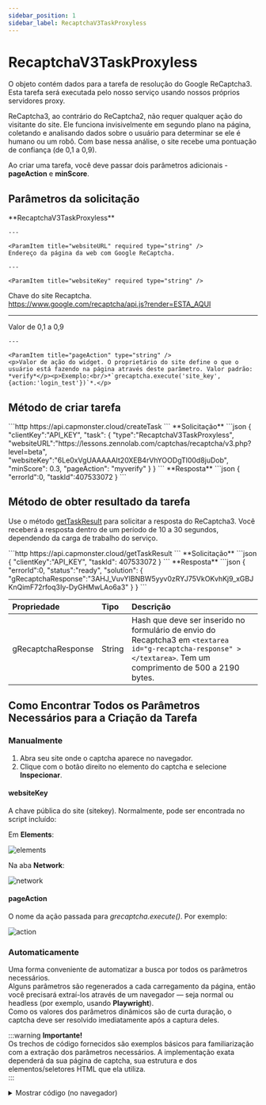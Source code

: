 ```yaml
---
sidebar_position: 1
sidebar_label: RecaptchaV3TaskProxyless
---
```




# RecaptchaV3TaskProxyless

<PriceBlockWrap>
  <PriceBlock title="RecaptchaV3TaskProxyless" name="recaptchaV3Token"/>
</PriceBlockWrap>

O objeto contém dados para a tarefa de resolução do Google ReCaptcha3. Esta tarefa será executada pelo nosso serviço usando nossos próprios servidores proxy.

ReCaptcha3, ao contrário do ReCaptcha2, não requer qualquer ação do visitante do site. Ele funciona invisivelmente em segundo plano na página, coletando e analisando dados sobre o usuário para determinar se ele é humano ou um robô. Com base nessa análise, o site recebe uma pontuação de confiança (de 0,1 a 0,9).

Ao criar uma tarefa, você deve passar dois parâmetros adicionais - **pageAction** e **minScore**.

## Parâmetros da solicitação


<TabItem value="proxyless" label="RecaptchaV3TaskProxyless (sem proxy)" default className="bordered-panel">
    <ParamItem title="type" required type="string" />
    **RecaptchaV3TaskProxyless**

    ---

    <ParamItem title="websiteURL" required type="string" />
    Endereço da página da web com Google ReCaptcha.

    ---

    <ParamItem title="websiteKey" required type="string" />
   Chave do site Recaptcha.<br/>https://www.google.com/recaptcha/api.js?render=ESTA_AQUI

   ---

   <ParamItem title="minScore" type="double" />
    Valor de 0,1 a 0,9

    ---

    <ParamItem title="pageAction" type="string" />
    <p>Valor de ação do widget. O proprietário do site define o que o usuário está fazendo na página através deste parâmetro. Valor padrão: *verify*</p><p>Exemplo:<br/>*`grecaptcha.execute('site_key', {action:'login_test'})`*.</p>
</TabItem>


## Método de criar tarefa


<TabItem value="proxyless" label="RecaptchaV2TaskProxyless (sem proxy)" default className="method-panel">
<MethodItem>
  ```http
  https://api.capmonster.cloud/createTask
  ```
</MethodItem>
<MethodDescription>
**Solicitação**
```json
{
  "clientKey":"API_KEY",
  "task": {
    "type":"RecaptchaV3TaskProxyless",
    "websiteURL":"https://lessons.zennolab.com/captchas/recaptcha/v3.php?level=beta",
    "websiteKey":"6Le0xVgUAAAAAIt20XEB4rVhYOODgTl00d8juDob",
    "minScore": 0.3,
    "pageAction": "myverify"
  }
}
```
**Resposta**
```json
{
  "errorId":0,
  "taskId":407533072
}
```

</MethodDescription>
</TabItem>

## Método de obter resultado da tarefa
Use o método [getTaskResult](../api/methods/get-task-result.md) para solicitar a resposta do ReCaptcha3. Você receberá a resposta dentro de um período de 10 a 30 segundos, dependendo da carga de trabalho do serviço.

<TabItem value="proxyless" label="GeeTestTaskProxyless (sem proxy)" default className="method-panel-full">
    <MethodItem>
```http
https://api.capmonster.cloud/getTaskResult
```
    </MethodItem>
    <MethodDescription>
**Solicitação**
```json
{
  "clientKey":"API_KEY",
  "taskId": 407533072
}
```
**Resposta**
```json
{
  "errorId":0,
  "status":"ready",
  "solution": {
    "gRecaptchaResponse":"3AHJ_VuvYIBNBW5yyv0zRYJ75VkOKvhKj9_xGBJKnQimF72rfoq3Iy-DyGHMwLAo6a3"
  }
}
```
  </MethodDescription>
  </TabItem>

<br />

|**Propriedade**|**Tipo**|**Descrição**|
| :- | :- | :- |
|gRecaptchaResponse|String|Hash que deve ser inserido no formulário de envio do Recaptcha3 em `<textarea id="g-recaptcha-response" ></textarea>`. Tem um comprimento de 500 a 2190 bytes.|

## Como Encontrar Todos os Parâmetros Necessários para a Criação da Tarefa

### Manualmente

1. Abra seu site onde o captcha aparece no navegador.
2. Clique com o botão direito no elemento do captcha e selecione **Inspecionar**.

#### websiteKey

A chave pública do site (sitekey). Normalmente, pode ser encontrada no script incluído:

Em **Elements**:

![elements](images\recaptcha-v3\sitekey-elements.png)

Na aba **Network**:

![network](images\recaptcha-v3\sitekey-network.png)

#### pageAction

O nome da ação passada para *grecaptcha.execute()*. Por exemplo:

![action](images\recaptcha-v3\action.png)

### Automaticamente

Uma forma conveniente de automatizar a busca por todos os parâmetros necessários.  
Alguns parâmetros são regenerados a cada carregamento da página, então você precisará extraí-los através de um navegador — seja normal ou headless (por exemplo, usando **Playwright**).  
Como os valores dos parâmetros dinâmicos são de curta duração, o captcha deve ser resolvido imediatamente após a captura deles.

:::warning **Importante!**  
Os trechos de código fornecidos são exemplos básicos para familiarização com a extração dos parâmetros necessários. A implementação exata dependerá da sua página de captcha, sua estrutura e dos elementos/seletores HTML que ela utiliza.  
:::

<Tabs className="full-width-tabs filled-tabs request-tabs">
  <TabItem value="js" label="JavaScript" default className="method-panel">
    <details>
      <summary>Mostrar código (no navegador)</summary>

      ```js
      (() => {
          const originalGrecaptcha = window.grecaptcha;

          if (!originalGrecaptcha || !originalGrecaptcha.execute) {
              console.warn("grecaptcha.execute não encontrado. Aguarde até que seja carregado.");
              return;
          }

          window.__extractedParams = null;

          window.grecaptcha = {
              ...originalGrecaptcha,
              execute: function(sitekey, config) {
                  console.log("Capturado!");
                  console.log("sitekey:", sitekey);
                  console.log("action:", config?.action);
                  window.__extractedParams = {
                      sitekey,
                      action: config?.action
                  };

                  return originalGrecaptcha.execute(sitekey, config);
              },
              ready: originalGrecaptcha.ready
          };

          console.log("grecaptcha.execute foi envolvido. Clique no botão - os parâmetros serão capturados.");
      })();
      ```
    </details>

    <details>
      <summary>Mostrar código (Node.js)</summary>

      ```js
      import { chromium } from "playwright";

      (async () => {
        const browser = await chromium.launch({ headless: false });
        const context = await browser.newContext();
        const page = await context.newPage();

        const jsContents = [];

        page.on("response", async (response) => {
          try {
            const url = response.url();
            const ct = response.headers()["content-type"] || "";
            if (ct.includes("javascript") || url.endsWith(".js")) {
              const text = await response.text();
              jsContents.push(text);
            }
          } catch (e) {}
        });

        const targetUrl = "https://lessons.zennolab.com/captchas/recaptcha/v3.php?level=beta";
        await page.goto(targetUrl, { timeout: 60000 });
        await page.waitForTimeout(3000);

        const inlineScripts = await page.$$eval("script:not([src])", (scripts) =>
          scripts.map((s) => s.textContent)
        );
        jsContents.push(...inlineScripts);

        const executeRegex =
          /grecaptcha\.execute\(\s*['"]
          (?<sitekey>[^'"]+)['"]\s*,\s*\{[^}]*action\s*:\s*['"](?<action>[^'"]+)['"]/i;

        let foundSitekey = null;
        let foundAction = null;

        for (const js of jsContents) {
          const match = js.match(executeRegex);
          if (match && match.groups) {
            foundSitekey = match.groups.sitekey;
            foundAction = match.groups.action;
            break;
          }
        }

        console.log({
          sitekey: foundSitekey,
          action: foundAction,
        });

        await browser.close();
      })();
      ```
    </details>
  </TabItem>

  <TabItem value="python" label="Python" className="method-panel">
    <details>
      <summary>Mostrar código</summary>

      ```python
      import asyncio
      import re
      from playwright.async_api import async_playwright

      async def extract_recaptcha_v3_execute(url):
          async with async_playwright() as p:
              browser = await p.chromium.launch(headless=False)
              context = await browser.new_context()
              page = await context.new_page()

              execute_pattern = re.compile(
                  r"grecaptcha\.execute\(\s*['\"]"
                  r"(?P<sitekey>[^'\"]+)['\"]\s*,\s*\{[^}]*action\s*:\s*['\"](?P<action>[^'\"]+)['\"]",
                  re.IGNORECASE
              )

              found_sitekey = None
              found_action = None
              js_contents = []

              async def handle_response(response):
                  try:
                      ct = response.headers.get("content-type", "")
                      if "javascript" in ct or response.url.endswith(".js"):
                          text = await response.text()
                          js_contents.append(text)
                  except:
                      pass

              page.on("response", handle_response)

              await page.goto(url, timeout=60000)
              await page.wait_for_timeout(3000)

              inline_scripts = await page.locator("script:not([src])").all_text_contents()
              js_contents += inline_scripts

              for js in js_contents:
                  match = execute_pattern.search(js)
                  if match:
                      found_sitekey = match.group("sitekey")
                      found_action = match.group("action")
                      break

              await browser.close()

              print({
                  "sitekey": found_sitekey,
                  "action": found_action
              })

      asyncio.run(extract_recaptcha_v3_execute("https://lessons.zennolab.com/captchas/recaptcha/v3.php?level=beta"))
      ```
    </details>
  </TabItem>

  <TabItem value="csharp" label="C#" className="method-panel">
    <details>
      <summary>Mostrar código</summary>

      ```csharp
      using System;
      using System.Text.RegularExpressions;
      using System.Threading.Tasks;
      using Microsoft.Playwright;
      using System.Collections.Generic;

      class Program
      {
          public static async Task Main(string[] args)
          {
              await ExtractRecaptchaV3Execute
              ("https://lessons.zennolab.com/captchas/recaptcha/v3.php?level=beta");
          }

          public static async Task ExtractRecaptchaV3Execute(string url)
          {
              using var playwright = await Playwright.CreateAsync();
              var browser = await playwright.Chromium.LaunchAsync(new BrowserTypeLaunchOptions
              {
                  Headless = false
              });

              var context = await browser.NewContextAsync();
              var page = await context.NewPageAsync();

              string foundSitekey = null;
              string foundAction = null;
              var jsContents = new List<string>();

              page.Response += async (_, response) =>
              {
                  try
                  {
                      var ct = response.Headers.ContainsKey("content-type") ? 
                      response.Headers["content-type"] : "";
                      if ((ct != null && ct.Contains("javascript")) || response.Url.EndsWith(".js"))
                      {
                          var text = await response.TextAsync();
                          jsContents.Add(text);
                      }
                  }
                  catch { }
              };

              await page.GotoAsync(url, new PageGotoOptions { Timeout = 60000 });
              await page.WaitForTimeoutAsync(3000);

              var inlineScripts = await page.EvalOnSelectorAllAsync<string[]>(
                  "script:not([src])",
                  "els => els.map(e => e.textContent)"
              );
              jsContents.AddRange(inlineScripts);

              var regex = new Regex(@"grecaptcha\.execute\(\s*['""]"
              + @"(?<sitekey>[^'""]+)['""]\s*,\s*\{[^}]*action\s*:\s*['""](?<action>[^'""]+)['""]", 
              RegexOptions.IgnoreCase);

              foreach (var js in jsContents)
              {
                  var match = regex.Match(js);
                  if (match.Success)
                  {
                      foundSitekey = match.Groups["sitekey"].Value;
                      foundAction = match.Groups["action"].Value;
                      break;
                  }
              }

              Console.WriteLine($"sitekey: {foundSitekey}");
              Console.WriteLine($"action: {foundAction}");

              await browser.CloseAsync();
          }
      }
      ```
    </details>
  </TabItem>
</Tabs>

## Usar biblioteca SDK

<Tabs className="full-width-tabs filled-tabs request-tabs" groupId="captcha-type">
  <TabItem value="js" label="JavaScript" default className="method-panel">
    ```js
    // https://github.com/ZennoLab/capmonstercloud-client-js

    import { CapMonsterCloudClientFactory, ClientOptions, RecaptchaV3ProxylessRequest } from '@zennolab_com/capmonstercloud-client';

    document.addEventListener('DOMContentLoaded', async () => {
      const cmcClient = CapMonsterCloudClientFactory.Create(new ClientOptions({ clientKey: '<your capmonster.cloud API key>' }));
      console.log(await cmcClient.getBalance());

      const recaptchaV3Request = new RecaptchaV3ProxylessRequest({
        websiteURL: 'https://lessons.zennolab.com/captchas/recaptcha/v2_simple.php?level=high',
        websiteKey: '6Lcg7CMUAAAAANphynKgn9YAgA4tQ2KI_iqRyTwd',
        minScore: 0.6,
        pageAction: 'some-action',
      });

      console.log(await cmcClient.Solve(recaptchaV3Request));
    });
    ```
	<BlogLink url="https://capmonster.cloud/pt-BR/blog/re-1/javascript-recaptcha-v3"/>
	
  </TabItem>
  
  <TabItem value="python" label="Python" className="method-panel">
    ```python
    # https://github.com/Zennolab/capmonstercloud-client-python

    import asyncio
    from capmonstercloudclient import CapMonsterClient, ClientOptions
    from capmonstercloudclient.requests import RecaptchaV3ProxylessRequest

    client_options = ClientOptions(api_key="your_api_key")  # Replace with your CapMonster Cloud API key
    cap_monster_client = CapMonsterClient(options=client_options)

    recaptcha_v3_request = RecaptchaV3ProxylessRequest(
        websiteUrl="https://lessons.zennolab.com/captchas/recaptcha/v3.php?level=beta",  # URL with captcha
        websiteKey="6Le0xVgUAAAAAIt20XEB4rVhYOODgTl00d8juDob",  # Replace with the correct website key
        minScore=0.6,
        pageAction="myverify"
    )

    async def solve_captcha():
        return await cap_monster_client.solve_captcha(recaptcha_v3_request)

    responses = asyncio.run(solve_captcha())
    print(responses)
    ```
	<BlogLink url="https://capmonster.cloud/pt-BR/blog/re-1/python-recaptcha-v3"/>
	
  </TabItem>

  <TabItem value="csharp" label="C#" className="method-panel">
    ```csharp
    // https://github.com/ZennoLab/capmonstercloud-client-dotnet

    using Zennolab.CapMonsterCloud.Requests;
    using Zennolab.CapMonsterCloud;

    class Program
    {
        static async Task Main(string[] args)
        {
            var clientOptions = new ClientOptions
            {
                ClientKey = "your_api_key"  // Replace with your CapMonster Cloud API key
            };

            var cmCloudClient = CapMonsterCloudClientFactory.Create(clientOptions);

            var recaptchaV3Request = new RecaptchaV3ProxylessRequest
            {
                WebsiteUrl = "https://lessons.zennolab.com/captchas/recaptcha/v3.php?level=beta",  // URL with captcha
                WebsiteKey = "6Le0xVgUAAAAAIt20XEB4rVhYOODgTl00d8juDob",  // Replace with the correct website key
                MinScore = 0.6,
                PageAction = "myverify"
            };

            var recaptchaV3Result = await cmCloudClient.SolveAsync(recaptchaV3Request);

            Console.WriteLine("Captcha Solution: " + recaptchaV3Result.Solution.Value);
        }
    }
    ```
	<BlogLink url="https://capmonster.cloud/pt-BR/blog/re-1/c-recaptcha-v3"/>
	
  </TabItem>
</Tabs>